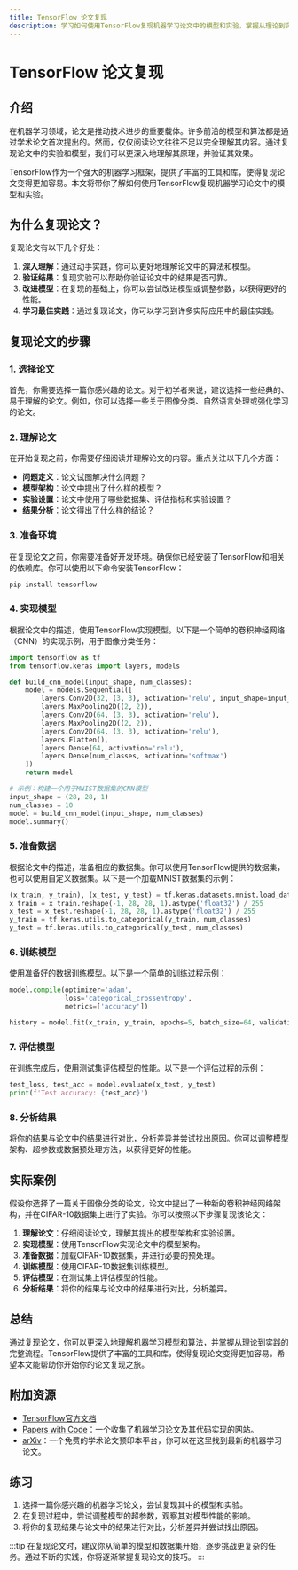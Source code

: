 ```yaml
---
title: TensorFlow 论文复现
description: 学习如何使用TensorFlow复现机器学习论文中的模型和实验，掌握从理论到实践的完整流程。
---
```


# TensorFlow 论文复现

## 介绍

在机器学习领域，论文是推动技术进步的重要载体。许多前沿的模型和算法都是通过学术论文首次提出的。然而，仅仅阅读论文往往不足以完全理解其内容。通过复现论文中的实验和模型，我们可以更深入地理解其原理，并验证其效果。

TensorFlow作为一个强大的机器学习框架，提供了丰富的工具和库，使得复现论文变得更加容易。本文将带你了解如何使用TensorFlow复现机器学习论文中的模型和实验。

## 为什么复现论文？

复现论文有以下几个好处：

1. **深入理解**：通过动手实践，你可以更好地理解论文中的算法和模型。
2. **验证结果**：复现实验可以帮助你验证论文中的结果是否可靠。
3. **改进模型**：在复现的基础上，你可以尝试改进模型或调整参数，以获得更好的性能。
4. **学习最佳实践**：通过复现论文，你可以学习到许多实际应用中的最佳实践。

## 复现论文的步骤

### 1. 选择论文

首先，你需要选择一篇你感兴趣的论文。对于初学者来说，建议选择一些经典的、易于理解的论文。例如，你可以选择一些关于图像分类、自然语言处理或强化学习的论文。

### 2. 理解论文

在开始复现之前，你需要仔细阅读并理解论文的内容。重点关注以下几个方面：

- **问题定义**：论文试图解决什么问题？
- **模型架构**：论文中提出了什么样的模型？
- **实验设置**：论文中使用了哪些数据集、评估指标和实验设置？
- **结果分析**：论文得出了什么样的结论？

### 3. 准备环境

在复现论文之前，你需要准备好开发环境。确保你已经安装了TensorFlow和相关的依赖库。你可以使用以下命令安装TensorFlow：

```bash
pip install tensorflow
```

### 4. 实现模型

根据论文中的描述，使用TensorFlow实现模型。以下是一个简单的卷积神经网络（CNN）的实现示例，用于图像分类任务：

```python
import tensorflow as tf
from tensorflow.keras import layers, models

def build_cnn_model(input_shape, num_classes):
    model = models.Sequential([
        layers.Conv2D(32, (3, 3), activation='relu', input_shape=input_shape),
        layers.MaxPooling2D((2, 2)),
        layers.Conv2D(64, (3, 3), activation='relu'),
        layers.MaxPooling2D((2, 2)),
        layers.Conv2D(64, (3, 3), activation='relu'),
        layers.Flatten(),
        layers.Dense(64, activation='relu'),
        layers.Dense(num_classes, activation='softmax')
    ])
    return model

# 示例：构建一个用于MNIST数据集的CNN模型
input_shape = (28, 28, 1)
num_classes = 10
model = build_cnn_model(input_shape, num_classes)
model.summary()
```

### 5. 准备数据

根据论文中的描述，准备相应的数据集。你可以使用TensorFlow提供的数据集，也可以使用自定义数据集。以下是一个加载MNIST数据集的示例：

```python
(x_train, y_train), (x_test, y_test) = tf.keras.datasets.mnist.load_data()
x_train = x_train.reshape(-1, 28, 28, 1).astype('float32') / 255
x_test = x_test.reshape(-1, 28, 28, 1).astype('float32') / 255
y_train = tf.keras.utils.to_categorical(y_train, num_classes)
y_test = tf.keras.utils.to_categorical(y_test, num_classes)
```

### 6. 训练模型

使用准备好的数据训练模型。以下是一个简单的训练过程示例：

```python
model.compile(optimizer='adam',
              loss='categorical_crossentropy',
              metrics=['accuracy'])

history = model.fit(x_train, y_train, epochs=5, batch_size=64, validation_split=0.2)
```

### 7. 评估模型

在训练完成后，使用测试集评估模型的性能。以下是一个评估过程的示例：

```python
test_loss, test_acc = model.evaluate(x_test, y_test)
print(f'Test accuracy: {test_acc}')
```

### 8. 分析结果

将你的结果与论文中的结果进行对比，分析差异并尝试找出原因。你可以调整模型架构、超参数或数据预处理方法，以获得更好的性能。

## 实际案例

假设你选择了一篇关于图像分类的论文，论文中提出了一种新的卷积神经网络架构，并在CIFAR-10数据集上进行了实验。你可以按照以下步骤复现该论文：

1. **理解论文**：仔细阅读论文，理解其提出的模型架构和实验设置。
2. **实现模型**：使用TensorFlow实现论文中的模型架构。
3. **准备数据**：加载CIFAR-10数据集，并进行必要的预处理。
4. **训练模型**：使用CIFAR-10数据集训练模型。
5. **评估模型**：在测试集上评估模型的性能。
6. **分析结果**：将你的结果与论文中的结果进行对比，分析差异。

## 总结

通过复现论文，你可以更深入地理解机器学习模型和算法，并掌握从理论到实践的完整流程。TensorFlow提供了丰富的工具和库，使得复现论文变得更加容易。希望本文能帮助你开始你的论文复现之旅。

## 附加资源

- [TensorFlow官方文档](https://www.tensorflow.org/)
- [Papers with Code](https://paperswithcode.com/)：一个收集了机器学习论文及其代码实现的网站。
- [arXiv](https://arxiv.org/)：一个免费的学术论文预印本平台，你可以在这里找到最新的机器学习论文。

## 练习

1. 选择一篇你感兴趣的机器学习论文，尝试复现其中的模型和实验。
2. 在复现过程中，尝试调整模型的超参数，观察其对模型性能的影响。
3. 将你的复现结果与论文中的结果进行对比，分析差异并尝试找出原因。

:::tip
在复现论文时，建议你从简单的模型和数据集开始，逐步挑战更复杂的任务。通过不断的实践，你将逐渐掌握复现论文的技巧。
:::